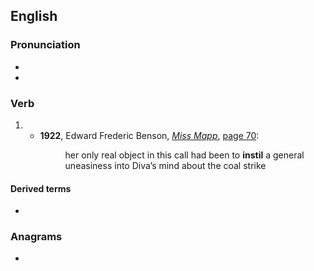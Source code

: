 ==English==

===Pronunciation===
* {{IPA|/ɪnˈstɪl/|lang=en}}
* {{rhymes|ɪl|lang=en}}

===Verb===
{{en-verb|instill}}

# {{alternative spelling of|instill|lang=en}}
#* '''1922''', Edward Frederic Benson, ''[[s:Miss Mapp|Miss Mapp]]'', [[s:Page:Miss_Mapp.djvu/74|page 70]]:
#*: her only real object in this call had been to '''instil''' a general uneasiness into Diva’s mind about the coal strike

====Derived terms====
* {{l|en|reinstil}}

===Anagrams===
* {{anagrams|en|a=iilnst|inlist}}